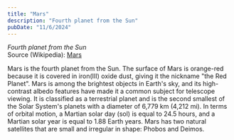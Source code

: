 ```yaml
---
title: "Mars"
description: "Fourth planet from the Sun"
pubDate: "11/6/2024"
---
```


*Fourth planet from the Sun*  
Source (Wikipedia): [Mars][1]

Mars is the fourth planet from the Sun. The surface of Mars is orange-red because it is covered in iron(III) oxide dust, giving it the nickname "the Red Planet". Mars is among the brightest objects in Earth's sky, and its high-contrast albedo features have made it a common subject for telescope viewing. It is classified as a terrestrial planet and is the second smallest of the Solar System's planets with a diameter of 6,779 km (4,212 mi). In terms of orbital motion, a Martian solar day (sol) is equal to 24.5 hours, and a Martian solar year is equal to 1.88 Earth years. Mars has two natural satellites that are small and irregular in shape: Phobos and Deimos.

[1]: https://en.wikipedia.org/wiki/Mars
